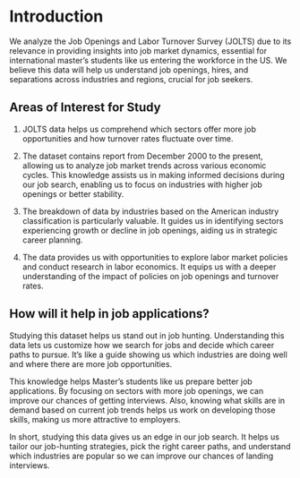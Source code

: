# Introduction

We analyze the Job Openings and Labor Turnover Survey (JOLTS) due to its relevance in providing insights into job market dynamics, essential for international master's students like us entering the workforce in the US. We believe this data will help us understand job openings, hires, and separations across industries and regions, crucial for job seekers.

## Areas of Interest for Study

1. JOLTS data helps us comprehend which sectors offer more job opportunities and how turnover rates fluctuate over time.

2. The dataset contains report from December 2000 to the present, allowing us to analyze job market trends across various economic cycles. This knowledge assists us in making informed decisions during our job search, enabling us to focus on industries with higher job openings or better stability.

3. The breakdown of data by industries based on the American industry classification is particularly valuable. It guides us in identifying sectors experiencing growth or decline in job openings, aiding us in strategic career planning.

4. The data provides us with opportunities to explore labor market policies and conduct research in labor economics. It equips us with a deeper understanding of the impact of policies on job openings and turnover rates.

## How will it help in job applications?

Studying this dataset helps us stand out in job hunting. Understanding this data lets us customize how we search for jobs and decide which career paths to pursue. It's like a guide showing us which industries are doing well and where there are more job opportunities.

This knowledge helps Master's students like us prepare better job applications. By focusing on sectors with more job openings, we can improve our chances of getting interviews. Also, knowing what skills are in demand based on current job trends helps us work on developing those skills, making us more attractive to employers.

In short, studying this data gives us an edge in our job search. It helps us tailor our job-hunting strategies, pick the right career paths, and understand which industries are popular so we can improve our chances of landing interviews.
